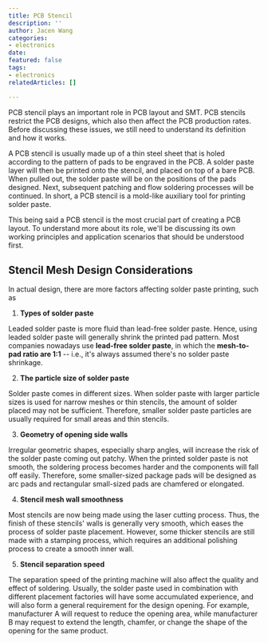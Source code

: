 ```yaml
---
title: PCB Stencil
description: ''
author: Jacen Wang
categories:
- electronics
date: 
featured: false
tags:
- electronics
relatedArticles: []

---
```

PCB stencil plays an important role in PCB layout and SMT. PCB stencils restrict the PCB designs, which also then affect the PCB production rates. Before discussing these issues, we still need to understand its definition and how it works.

A PCB stencil is usually made up of a thin steel sheet that is holed according to the pattern of pads to be engraved in the PCB. A solder paste layer will then be printed onto the stencil, and placed on top of a bare PCB. When pulled out, the solder paste will be on the positions of the pads designed. Next, subsequent patching and flow soldering processes will be continued. In short, a PCB stencil is a mold-like auxiliary tool for printing solder paste.

This being said a PCB stencil is the most crucial part of creating a PCB layout. To understand more about its role, we'll be discussing its own working principles and application scenarios that should be understood first.

## Stencil Mesh Design Considerations 

In actual design, there are more factors affecting solder paste printing, such as

1. **Types of solder paste**

Leaded solder paste is more fluid than lead-free solder paste. Hence, using leaded solder paste will generally shrink the printed pad pattern. Most companies nowadays use **lead-free solder paste**, in which the **mesh-to-pad ratio are 1:1** -- i.e., it's always assumed there's no solder paste shrinkage. 

2. **The particle size of solder paste**

Solder paste comes in different sizes. When solder paste with larger particle sizes is used for narrow meshes or thin stencils, the amount of solder placed may not be sufficient. Therefore, smaller solder paste particles are usually required for small areas and thin stencils.

3. **Geometry of opening side walls**

Irregular geometric shapes, especially sharp angles, will increase the risk of the solder paste coming out patchy. When the printed solder paste is not smooth, the soldering process becomes harder and the components will fall off easily. Therefore, some smaller-sized package pads will be designed as arc pads and rectangular small-sized pads are chamfered or elongated.

4. **Stencil mesh wall smoothness**

Most stencils are now being made using the laser cutting process. Thus, the finish of these stencils' walls is generally very smooth, which eases the process of solder paste placement. However, some thicker stencils are still made with a stamping process, which requires an additional polishing process to create a smooth inner wall. 

5. **Stencil separation speed**

The separation speed of the printing machine will also affect the quality and effect of soldering. Usually, the solder paste used in combination with different placement factories will have some accumulated experience, and will also form a general requirement for the design opening. For example, manufacturer A will request to reduce the opening area, while manufacturer B may request to extend the length, chamfer, or change the shape of the opening for the same product.